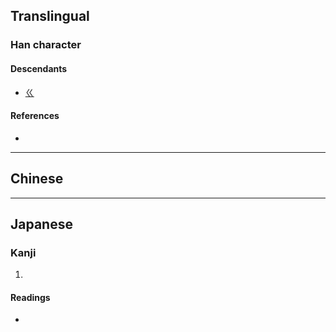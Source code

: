 {{also|«|ㄍ|巛}}
{{character info/new}}
==Translingual==
{{stroke order|type=animate}}

===Han character===
{{Han char|rn=47|rad=巛|as=-1|sn=2|var=1|four=|canj=VV,XVV|ids=⿰𡿨𡿨}}

====Descendants====
* [[ㄍ]]

====References====
* {{Han ref|kx=0323.220|dkj=08672|dj=0624.060|hdz=10049.070|uh=5DDC|ud=24028}}

----

==Chinese==
{{zh-see|澮|a|field ditch}}

----

==Japanese==

===Kanji===
{{ja-kanji|grade=9|rs=巛00}}

# {{rfdef|ja|sort=巛00}}

====Readings====
* {{ja-readings|on=[[かい]] (kai), [[け]] (ke), [[かん]] (kan)|kun=}}